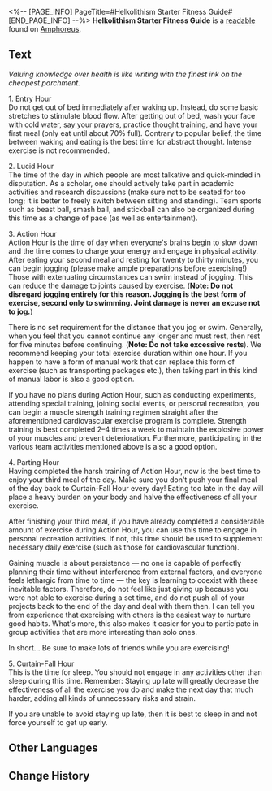 <%-- [PAGE_INFO]
PageTitle=#Helkolithism Starter Fitness Guide#
[END_PAGE_INFO] --%>
{{Readable Infobox
|id           = 482
|partIds      = 190795
|title        = 
|image        = Item Helkolithism Starter Fitness Guide.png
|world        = Amphoreus
|parts        = 1
|author       = <!--to be added-->
|description  = It seems to be a fitness guide created for newbie Helkolithists by the Grove of Epiphany.
|part1        = Helkolithism Starter Fitness Guide
|source1      = {{cx|Source missing}}
|characters   = 
|factions     = 
}}
'''Helkolithism Starter Fitness Guide''' is a [[readable]] found on [[Amphoreus]].
<!--
==Location==
{{Map Embed|<map name>|<marker id>}}
-->
==Text==
''Valuing knowledge over health is like writing with the finest ink on the cheapest parchment.''

1. Entry Hour<br />
Do not get out of bed immediately after waking up. Instead, do some basic stretches to stimulate blood flow. After getting out of bed, wash your face with cold water, say your prayers, practice thought training, and have your first meal (only eat until about 70% full). Contrary to popular belief, the time between waking and eating is the best time for abstract thought. Intense exercise is not recommended.

2. Lucid Hour<br />
The time of the day in which people are most talkative and quick-minded in disputation. As a scholar, one should actively take part in academic activities and research discussions (make sure not to be seated for too long; it is better to freely switch between sitting and standing). Team sports such as beast ball, smash ball, and stickball can also be organized during this time as a change of pace (as well as entertainment).

3. Action Hour<br />
Action Hour is the time of day when everyone's brains begin to slow down and the time comes to charge your energy and engage in physical activity. After eating your second meal and resting for twenty to thirty minutes, you can begin jogging (please make ample preparations before exercising!) Those with extenuating circumstances can swim instead of jogging. This can reduce the damage to joints caused by exercise. ('''Note: Do not disregard jogging entirely for this reason. Jogging is the best form of exercise, second only to swimming. Joint damage is never an excuse not to jog.''')

There is no set requirement for the distance that you jog or swim. Generally, when you feel that you cannot continue any longer and must rest, then rest for five minutes before continuing. ('''Note: Do not take excessive rests'''). We recommend keeping your total exercise duration within one hour. If you happen to have a form of manual work that can replace this form of exercise (such as transporting packages etc.), then taking part in this kind of manual labor is also a good option.

If you have no plans during Action Hour, such as conducting experiments, attending special training, joining social events, or personal recreation, you can begin a muscle strength training regimen straight after the aforementioned cardiovascular exercise program is complete. Strength training is best completed 2–4 times a week to maintain the explosive power of your muscles and prevent deterioration. Furthermore, participating in the various team activities mentioned above is also a good option.

4. Parting Hour<br />
Having completed the harsh training of Action Hour, now is the best time to enjoy your third meal of the day. Make sure you don't push your final meal of the day back to Curtain-Fall Hour every day! Eating too late in the day will place a heavy burden on your body and halve the effectiveness of all your exercise.

After finishing your third meal, if you have already completed a considerable amount of exercise during Action Hour, you can use this time to engage in personal recreation activities. If not, this time should be used to supplement necessary daily exercise (such as those for cardiovascular function).

Gaining muscle is about persistence &mdash; no one is capable of perfectly planning their time without interference from external factors, and everyone feels lethargic from time to time &mdash; the key is learning to coexist with these inevitable factors. Therefore, do not feel like just giving up because you were not able to exercise during a set time, and do not push all of your projects back to the end of the day and deal with them then. I can tell you from experience that exercising with others is the easiest way to nurture good habits. What's more, this also makes it easier for you to participate in group activities that are more interesting than solo ones.

In short... Be sure to make lots of friends while you are exercising!

5. Curtain-Fall Hour<br />
This is the time for sleep. You should not engage in any activities other than sleep during this time. Remember: Staying up late will greatly decrease the effectiveness of all the exercise you do and make the next day that much harder, adding all kinds of unnecessary risks and strain.

If you are unable to avoid staying up late, then it is best to sleep in and not force yourself to get up early.

<!--
==Trivia==
* 
-->
==Other Languages==
{{Other Languages
|en   = Helkolithism Starter Fitness Guide
|zhs  = 曳石学派新人健身指南
|zht  = 曳石學派新人健身指南
|ja   = 牽石学派の新人用鍛錬指南書
|ko   = 헬코리토 학파 신입 운동 가이드
|es   = Guía de ejercicio para principiantes de la Escuela Arrastrapiedras
|fr   = Guide de fitness pour les débutants en helcolithisme
|ru   = Список рекомендаций для новичков Школы камненосцев
|th   = คู่มือการออกกำลังกาย สำหรับมือใหม่จากสำนักเคลื่อนศิลา
|vi   = Hướng Dẫn Tập Thể Dục Cho Người Mới Của Học Phái Kéo Đá
|de   = Fitness-Leitfaden für neue Helkolithisten
|id   = Panduan Olahraga untuk Pemula di Sekolah Penarikan Batu
|pt   = Guia Fitness de Helcolitismo para Iniciantes
}}

==Change History==
{{Change History|3.1}}